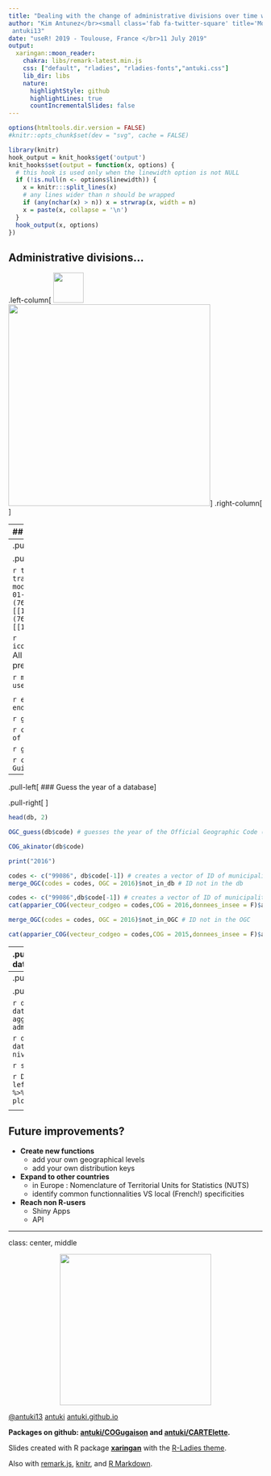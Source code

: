 ```yaml
---
title: "Dealing with the change of administrative divisions over time with `r icon::fa_r_project()`"
author: "Kim Antunez</br><small class='fab fa-twitter-square' title='Mon twitter'></small>
 antuki13"
date: "useR! 2019 - Toulouse, France </br>11 July 2019"
output:
  xaringan::moon_reader:
    chakra: libs/remark-latest.min.js
    css: ["default", "rladies", "rladies-fonts","antuki.css"]
    lib_dir: libs
    nature:
      highlightStyle: github
      highlightLines: true
      countIncrementalSlides: false
---
```


```r
options(htmltools.dir.version = FALSE)
#knitr::opts_chunk$set(dev = "svg", cache = FALSE)
```

```r
library(knitr)
hook_output = knit_hooks$get('output')
knit_hooks$set(output = function(x, options) {
  # this hook is used only when the linewidth option is not NULL
  if (!is.null(n <- options$linewidth)) {
    x = knitr:::split_lines(x)
    # any lines wider than n should be wrapped
    if (any(nchar(x) > n)) x = strwrap(x, width = n)
    x = paste(x, collapse = '\n')
  }
  hook_output(x, options)
})
```

## Administrative divisions... 

.left-column[
<img src="img/millefeuille2.png" height="60px"></img>
<img src="img/millefeuille1.png" height="400px">
]
.right-column[
<center>The French territorial « mille-feuille »</center></br>
<center><img src="img/carte_millefeuille_v2.png"></center>
]

---
## ... change over time
<center><img src="img/map_fusions.png" height="500px"></center>


```r
library(readxl)
library(dplyr)
recup_bdd <- function(annee) {
  bdd <- read_excel("data/pop-sexe-age-quinquennal6814.xlsx", 
    sheet = paste0("COM_", annee), skip = 13, col_names = TRUE, 
    na = "") %>%
    mutate(codgeo = paste0(substr(DR, 1, 2), CR)) %>%
    filter(!is.na(get(paste0("ageq_rec01s1rpop", annee)))) %>%
    mutate(total_s1 = rowSums(select(., contains("s1"))), 
    total_s2 = rowSums(select(., contains("s2")))) %>%
    select(codgeo, total_s1, total_s2) %>% 
    rename(code=codgeo,men=total_s1, women=total_s2)
  return(bdd)
}
library(COGugaison)
db <- recup_bdd(2014) %>% enlever_PLM 
```

---
.pull-left[
### See modifications over the years
]

.pull-right[
 <center><img src="img/trajectoires.png" height="100px"></center>
]

```r
trajectoire_commune("76108", 2014) #see also trajectoire_commune_shiny
evol <- modifications_communales(date_debut="01-01-2011",date_fin="01-01-2014")
cat(grep("(76095)|(76108)",strsplit(evol$fusions,"\n",fixed=TRUE)[[1]],value=TRUE))
cat(grep("(76095)|(76108)",strsplit(evol$defusions,"\n",fixed=TRUE)[[1]],value=TRUE))
```

`r icon::fa_exclamation_triangle(size=1,border=FALSE,color="red")` All functions and parameters are translated from French for this presentation

```r
municipality_evolution_graph(code = "76108", year = 2014) # uses {visNetwork}
```

<center><img src="img/trajectoire_commune.png" height="100px"></center>

```r
evol <- municipalities_evolutions(begin_date="01-01-2011", end_date="01-01-2014")
```

```r
grep("(76095)|(76108)", evol$mergers, value = TRUE)
```

```r
cat("2012-01-01: Bois-Guillaume-Bihorel (76108) is a merger of Bihorel (76095), Bois-Guillaume (76108).")
```

```r
grep("(76095)|(76108)", evol$divisions, value = TRUE)
```

```r
cat("2014-01-01: Bois-Guillaume (76108) divided into Bois-Guillaume (76108), Bihorel
(76095).")
```

---

.pull-left[
### Guess the year of a database
]

.pull-right[
<center><img src="img/tableau_year.png" height="100px"></center>
]

```r
head(db, 2)
```

```r
OGC_guess(db$code) # guesses the year of the Official Geographic Code (OGC)
```

```r
COG_akinator(db$code)
```

```r
print("2016")
```

```r
codes <- c("99086", db$code[-1]) # creates a vector of ID of municipalities
merge_OGC(codes = codes, OGC = 2016)$not_in_db # ID not in the db
```

```r
codes <- c("99086",db$code[-1]) # creates a vector of ID of municipalities
cat(apparier_COG(vecteur_codgeo = codes,COG = 2016,donnees_insee = F)$absent_de_bdd[1]) 
```

```r
merge_OGC(codes = codes, OGC = 2016)$not_in_OGC # ID not in the OGC
```

```r
cat(apparier_COG(vecteur_codgeo = codes,COG = 2015,donnees_insee = F)$absent_de_COG[1])
```

---
.pull-left[
### Change the year of a database

* **qualitative variable** [character]</br> 
`r icon::fa_hand_point_right(size=1,border=FALSE,color="#562457")` See `change_OGC_typology`

    + *divisions * `r icon::fa_caret_right(size=1,border=FALSE,color="#88398A")` easy: copy the lines
    + *mergers * `r icon::fa_caret_right(size=1,border=FALSE,color="#88398A")` several hypotheses: assign the class that contains the most population, define an absorbent or absorbed class...
]

.pull-right[
 <center><img src="img/tableau_year2.png" height="100px"></center>

    
* **quantitative variable** [numeric]</br>
`r icon::fa_hand_point_right(size=1,border=FALSE,color="#562457")` See `change_OGC_numeric` 

    + *mergers * `r icon::fa_caret_right(size=1,border=FALSE,color="#88398A")` easy: sum the lines 
    + *divisions * `r icon::fa_caret_right(size=1,border=FALSE,color="#88398A")` divide lines proportionally to population

]
    
```r
nrow(db)
```

```r
db_2019 <- db %>% # changes the year of a numeric variable (from 2016 to 2019)
  change_OGC_numeric(2016:2019)
```

```r
db_2019 <- db %>% # changes the year of a numeric variable (from 2016 to 2019)
  changement_COG_varNum(2016:2019)
```

```r
str(db_2019)
```
---
.pull-left[
### Aggregate a database
]

.pull-right[
<center><img src="img/agreger.png" height="100px"></center>
]


```r
db_dep <- db_2019 %>% # aggregates the database (municipalities -> départements)
  aggregate_OGC(OGC = 2019, administrative_division = "DEP")
```

```r
db_dep <- db_2019 %>% # aggregates the database (municipalities -> départements)
  nivsupra(COG = 2019, nivsupra = "DEP")
```

```r
str(db_dep)
```

```r
DEP_sf <- left_join(DEP_sf,db_dep,by=c("DEP"="DEP")) %>%
  mutate(prop=100*men/(men+women))
plot(DEP_sf %>% select(prop))
```

<center><img src="img/draw_prop.png" height="200px"></center>

---

## Future improvements? 

* **Create new functions**
    +  add your own geographical levels
    +  add your own distribution keys
    
* **Expand to other countries**
    +  in Europe : Nomenclature of Territorial Units for Statistics (NUTS)
    +  identify common functionnalities VS local (French!) specificities

* **Reach non R-users**
    +  Shiny Apps
    +  API

---

class: center, middle

<center><img src="img/avatar.png" height="300px"></center>

<link rel="stylesheet" href="https://cdnjs.cloudflare.com/ajax/libs/font-awesome/4.7.0/css/font-awesome.min.css">

<a href="http://twitter.com/antuki13" class="social"><i class="fa fa-twitter fa-2x" title="Mon twitter"></i>@antuki13</a>
<a href="http://github.com/antuki" class="social"><i class="fa fa-github fa-2x" title="Mon github"></i>antuki</a>
<a href="http://antuki.github.io" class="social"><i class="fa fa-bold fa-2x" title="Mon blog"></i>antuki.github.io</a>


**Packages on github: [antuki/COGugaison](https://github.com/antuki/COGugaison) and [antuki/CARTElette](https://github.com/antuki/CARTElette).**

Slides created with R package [**xaringan**](https://github.com/yihui/xaringan) with the [R-Ladies theme](https://alison.rbind.io/post/r-ladies-slides/).

Also with [remark.js](https://remarkjs.com), [knitr](http://yihui.name/knitr), and [R Markdown](https://rmarkdown.rstudio.com). 
